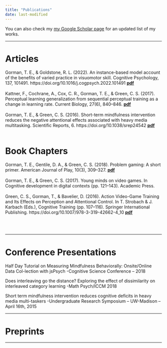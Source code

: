 ```yaml
---
title: "Publications"
date: last-modified
---
```



You can also check my [<u>my Google Scholar page</u>](https://scholar.google.com/citations?user=USMVPjEAAAAJ&hl=en){target="_blank"} for an updated list of my works. 

-----

# Articles


Gorman, T. E., & Goldstone, R. L. (2022). An instance-based model account of the benefits of varied practice in visuomotor skill. Cognitive Psychology, 137, 101491. https://doi.org/10.1016/j.cogpsych.2022.101491 [<u><B>pdf</u></B>](pdf/Gorman_Goldstone_2022_Instance-based_model_varied_practice.pdf){target="_blank"}
\
\
Kattner, F., Cochrane, A., Cox, C. R., Gorman, T. E., & Green, C. S. (2017). Perceptual learning generalization from sequential perceptual training as a change in learning rate. Current Biology, 27(6), 840–846.
[<u><B>pdf</u></B>](pdf/Kattner_2017 _Perceptual_learning_generalization_from_sequential.pdf){target="_blank"}
\
\
Gorman, T. E., & Green, C. S. (2016). Short-term mindfulness intervention reduces the negative attentional effects associated with heavy media multitasking. Scientific Reports, 6. https://doi.org/10.1038/srep24542 
[<u><B>pdf</u></B>](pdf/Gorman_Green_2016_Short-term_mindfulness_intervention_reduces_the_negative_attentional_effects.pdf){target="_blank"}
\
\


# Book Chapters

Gorman, T. E., Gentile, D. A., & Green, C. S. (2018). Problem gaming: A short primer. American Journal of Play, 10(3), 309–327. 
[<u><B>pdf</u></B>](pdf/Gorman et al_2018_Problem_gaming.pdf){target="_blank"}
\
\
Gorman, T. E., & Green, C. S. (2017). Young minds on video games. In Cognitive development in digital contexts (pp. 121–143). Academic Press. 
\
\
Green, C. S., Gorman, T., & Bavelier, D. (2016). Action Video-Game Training and Its Effects on Perception and Attentional Control. In T. Strobach & J. Karbach (Eds.), Cognitive Training (pp. 107–116). Springer International Publishing.  https://doi.org/10.1007/978-3-319-42662-4_10 
[<u><B>pdf</u></B>](pdf/AVG_CognitiveTraining_Green_Gorman_Bavelier.pdf){target="_blank"}

\
\

-----

# Conference Presentations

Half Day Tutorial on Measuring Mindfulness Behaviorally: Onsite/Online Data Col-lection with jsPsych 
-Cognitive Science Conference – 2018

Does interleaving go the distance? Exploring the effect of dissimilarity on interleaved category learning 
-Math Psych/ICCM 2018

Short term mindfulness intervention reduces cognitive deficits in heavy media multi-taskers
-Undergraduate Research Symposium – UW-Madison – April 16th, 2015

-----


# Preprints


-----
